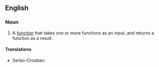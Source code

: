 ==English==
{{wikipedia}}

===Noun===
{{en-noun}}

# {{lb|en|computer science}} A [[function]] that takes one or more functions as an input, and returns a function as a result.

====Translations====
{{trans-top|high-order function}}
* Serbo-Croatian: {{t|sh|funkcija višeg reda|f}}
{{trans-mid}}
{{trans-bottom}}